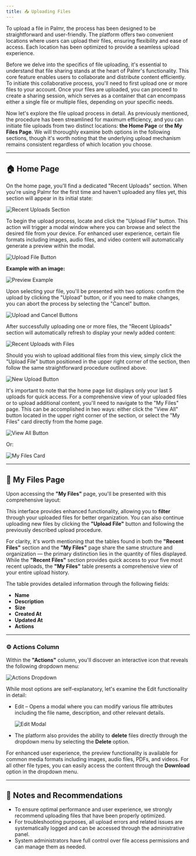 ```yaml
---
title: 📤 Uploading Files
---
```


To upload a file in Palmr, the process has been designed to be straightforward and user-friendly. The platform offers two convenient locations where users can upload their files, ensuring flexibility and ease of access. Each location has been optimized to provide a seamless upload experience.

Before we delve into the specifics of file uploading, it's essential to understand that file sharing stands at the heart of Palmr's functionality. This core feature enables users to collaborate and distribute content efficiently. To initiate this collaborative process, you'll need to first upload one or more files to your account. Once your files are uploaded, you can proceed to create a sharing session, which serves as a container that can encompass either a single file or multiple files, depending on your specific needs.

Now let's explore the file upload process in detail. As previously mentioned, the procedure has been streamlined for maximum efficiency, and you can initiate file uploads from two distinct locations: **the Home Page** or **the My Files Page**. We will thoroughly examine both options in the following sections, though it's worth noting that the underlying upload mechanism remains consistent regardless of which location you choose.

---

## 🏠 Home Page

On the home page, you'll find a dedicated "Recent Uploads" section. When you're using Palmr for the first time and haven't uploaded any files yet, this section will appear in its initial state:

![Recent Uploads Section](/assets/v1/main/upload/recent-uploads.png)

To begin the upload process, locate and click the "Upload File" button. This action will trigger a modal window where you can browse and select the desired file from your device. For enhanced user experience, certain file formats including images, audio files, and video content will automatically generate a preview within the modal.

![Upload File Button](/assets/v1/main/upload/upload-file-button.png)


**Example with an image:**

![Preview Example](/assets/v1/main/upload/preview-example.png)

Upon selecting your file, you'll be presented with two options: confirm the upload by clicking the "Upload" button, or if you need to make changes, you can abort the process by selecting the "Cancel" button.

![Upload and Cancel Buttons](/assets/v1/main/upload/upload-cancel-buttons.png)

After successfully uploading one or more files, the "Recent Uploads" section will automatically refresh to display your newly added content:

![Recent Uploads with Files](/assets/v1/main/upload/recent-uploads-filled.png)

Should you wish to upload additional files from this view, simply click the "Upload File" button positioned in the upper right corner of the section, then follow the same straightforward procedure outlined above.

![New Upload Button](/assets/v1/main/upload/new-upload-button.png)

It's important to note that the home page list displays only your last 5 uploads for quick access. For a comprehensive view of your uploaded files or to upload additional content, you'll need to navigate to the "My Files" page. This can be accomplished in two ways: either click the "View All" button located in the upper right corner of the section, or select the "My Files" card directly from the home page.

![View All Button](/assets/v1/main/upload/view-all-button.png)

Or:

![My Files Card](/assets/v1/main/files/my-files-card.png)

---

## 📂 My Files Page

Upon accessing the **"My Files"** page, you'll be presented with this comprehensive layout:

This interface provides enhanced functionality, allowing you to **filter** through your uploaded files for better organization. You can also continue uploading new files by clicking the **"Upload File"** button and following the previously described upload procedure.

For clarity, it's worth mentioning that the tables found in both the **"Recent Files"** section and the **"My Files"** page share the same structure and organization — the primary distinction lies in the quantity of files displayed. While the **"Recent Files"** section provides quick access to your five most recent uploads, the **"My Files"** table presents a comprehensive view of your entire upload history.

The table provides detailed information through the following fields:

- **Name**
- **Description**
- **Size**
- **Created At**
- **Updated At**
- **Actions**

---

### ⚙️ Actions Column

Within the **"Actions"** column, you'll discover an interactive icon that reveals the following dropdown menu:

![Actions Dropdown](/assets/v1/main/files/actions-dropdown.png)

While most options are self-explanatory, let's examine the Edit functionality in detail:

- Edit – Opens a modal where you can modify various file attributes including the file name, description, and other relevant details.

  ![Edit Modal](/assets/v1/main/files/edit-modal.png)

- The platform also provides the ability to **delete** files directly through the dropdown menu by selecting the **Delete** option.

For enhanced user experience, the preview functionality is available for common media formats including images, audio files, PDFs, and videos. For all other file types, you can easily access the content through the **Download** option in the dropdown menu.

---

## 📝 Notes and Recommendations

- To ensure optimal performance and user experience, we strongly recommend uploading files that have been properly optimized.
- For troubleshooting purposes, all upload errors and related issues are systematically logged and can be accessed through the administrative panel.
- System administrators have full control over file access permissions and can manage them as needed.
